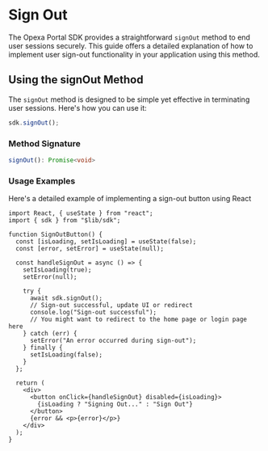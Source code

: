 # Sign Out

The Opexa Portal SDK provides a straightforward `signOut` method to end user sessions securely. This guide offers a detailed explanation of how to implement user sign-out functionality in your application using this method.

## Using the signOut Method

The `signOut` method is designed to be simple yet effective in terminating user sessions. Here's how you can use it:

```typescript
sdk.signOut();
```

### Method Signature

```typescript
signOut(): Promise<void>
```

### Usage Examples

Here's a detailed example of implementing a sign-out button using React

```tsx filename="App.tsx" copy
import React, { useState } from "react";
import { sdk } from "$lib/sdk";

function SignOutButton() {
  const [isLoading, setIsLoading] = useState(false);
  const [error, setError] = useState(null);

  const handleSignOut = async () => {
    setIsLoading(true);
    setError(null);

    try {
      await sdk.signOut();
      // Sign-out successful, update UI or redirect
      console.log("Sign-out successful");
      // You might want to redirect to the home page or login page here
    } catch (err) {
      setError("An error occurred during sign-out");
    } finally {
      setIsLoading(false);
    }
  };

  return (
    <div>
      <button onClick={handleSignOut} disabled={isLoading}>
        {isLoading ? "Signing Out..." : "Sign Out"}
      </button>
      {error && <p>{error}</p>}
    </div>
  );
}
```
